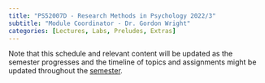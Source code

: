 ```yaml
---
title: "PS52007D - Research Methods in Psychology 2022/3"
subtitle: "Module Coordinator - Dr. Gordon Wright"
categories: [Lectures, Labs, Preludes, Extras]
---
```


Note that this schedule and relevant content will be updated as the semester progresses and the timeline of topics and assignments might be updated throughout the [semester](docs/slides/Lecture01/Lecture01.pdf).
